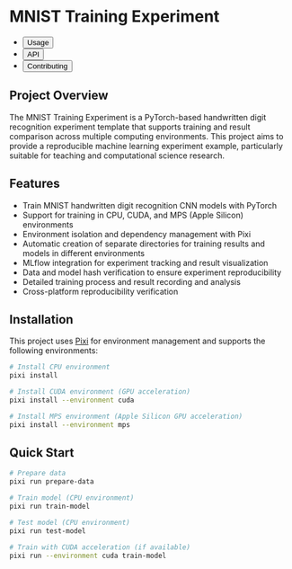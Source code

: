# MNIST Training Experiment

```{=html}
<ul class="nav nav-pills" id="language-tab" role="tablist">
  <li class="nav-item" role="presentation">
    <button class="nav-link active" id="usage-tab" data-bs-toggle="tab" data-bs-target="#usage" type="button" role="tab">Usage</button>
  </li>
  <li class="nav-item" role="presentation">
    <button class="nav-link" id="api-tab" data-bs-toggle="tab" data-bs-target="#api" type="button" role="tab">API</button>
  </li>
  <li class="nav-item" role="presentation">
    <button class="nav-link" id="contributing-tab" data-bs-toggle="tab" data-bs-target="#contributing" type="button" role="tab">Contributing</button>
  </li>
</ul>
```

## Project Overview

The MNIST Training Experiment is a PyTorch-based handwritten digit recognition experiment template that supports training and result comparison across multiple computing environments.
This project aims to provide a reproducible machine learning experiment example, particularly suitable for teaching and computational science research.

## Features

- Train MNIST handwritten digit recognition CNN models with PyTorch
- Support for training in CPU, CUDA, and MPS (Apple Silicon) environments
- Environment isolation and dependency management with Pixi
- Automatic creation of separate directories for training results and models in different environments
- MLflow integration for experiment tracking and result visualization
- Data and model hash verification to ensure experiment reproducibility
- Detailed training process and result recording and analysis
- Cross-platform reproducibility verification

## Installation

This project uses [Pixi](https://pixi.sh) for environment management and supports the following environments:

```bash
# Install CPU environment
pixi install

# Install CUDA environment (GPU acceleration)
pixi install --environment cuda

# Install MPS environment (Apple Silicon GPU acceleration)
pixi install --environment mps
```

## Quick Start

```bash
# Prepare data
pixi run prepare-data

# Train model (CPU environment)
pixi run train-model

# Test model (CPU environment)
pixi run test-model

# Train with CUDA acceleration (if available)
pixi run --environment cuda train-model
``` 